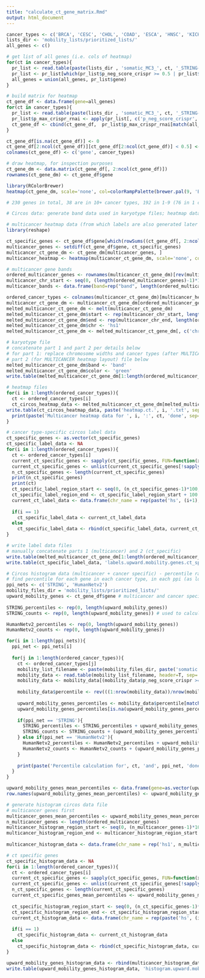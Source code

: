 ```yaml
---
title: "calculate_ct_gene_matrix.Rmd"
output: html_document
---
```


```r
cancer_types <- c('BRCA', 'CESC', 'CHOL', 'COAD', 'ESCA', 'HNSC', 'KICH', 'KIRC', 'KIRP', 'LIHC', 'LUAD', 'LUSC', 'PRAD', 'READ', 'STAD', 'THCA', 'UCEC')
lists_dir <- 'mobility_lists/prioritized_lists/'
all_genes <- c()

# get list of all genes (i.e. cols of heatmap)
for(ct in cancer_types){
  pr_list <- read.table(paste(lists_dir , 'somatic_MC3_', ct, '_STRING-HumanNetv2_lcc_', tolower(ct), '_prioritized_mobility_list.csv', sep=''), sep=',', header=T, stringsAsFactors=F)
  pr_list <- pr_list[which(pr_list$p_neg_score_crispr >= 0.5 | pr_list$p_neg_score_rnai >= 0.5), ]
  all_genes = union(all_genes, pr_list$gene)
}

# build matrix for heatmap
ct_gene_df <- data.frame(gene=all_genes)
for(ct in cancer_types){
  pr_list <- read.table(paste(lists_dir , 'somatic_MC3_', ct, '_STRING-HumanNetv2_lcc_', tolower(ct), '_prioritized_mobility_list.csv', sep=''), sep=',', header=T, stringsAsFactors=F)
  pr_list$p_max_crispr_rnai <- apply(pr_list[, c('p_neg_score_crispr', 'p_neg_score_rnai')], 1, max)
  ct_gene_df <- cbind(ct_gene_df,  pr_list$p_max_crispr_rnai[match(all_genes, pr_list$gene)])
}

ct_gene_df[is.na(ct_gene_df)] <- 0
ct_gene_df[2:ncol(ct_gene_df)][ct_gene_df[2:ncol(ct_gene_df)] < 0.5] <- 0 # genes with depmap scores < 0.5 some cancer type(s) but not other(s); set values to 0's in those where they do not.
colnames(ct_gene_df) <- c('gene', cancer_types)
```


```r
# draw heatmap, for inspection purposes
ct_gene_dm <- data.matrix(ct_gene_df[, 2:ncol(ct_gene_df)])
rownames(ct_gene_dm) <- ct_gene_df$gene

library(RColorBrewer)
heatmap(ct_gene_dm, scale='none', col=colorRampPalette(brewer.pal(9, 'Blues'))(256), cexRow=0.3) # build matrix for heatmap

# 230 genes in total, 38 are in 10+ cancer types, 192 in 1-9 (76 in 1 cancer type, 116 in 2-9)
```

```r
# Circos data: generate band data used in karyotype files; heatmap data used in, well, heatmaps

# multicancer heatmap data (from which labels are also generated later easily using awk)
library(reshape)

ct_specific_genes <- ct_gene_df$gene[which(rowSums((ct_gene_df[, 2:ncol(ct_gene_df)] > 0)) == 1)]
multicancer_genes <- setdiff(ct_gene_df$gene, ct_specific_genes)
multicancer_ct_gene_dm <- ct_gene_dm[multicancer_genes, ]
multicancer_heatmap <- heatmap(multicancer_ct_gene_dm, scale='none', col=colorRampPalette(brewer.pal(9, 'Blues'))(256), cexRow=0.3) # build matrix for heatmap

# multicancer gene bands
ordered_multicancer_genes <- rownames(multicancer_ct_gene_dm)[rev(multicancer_heatmap$rowInd)] # top to bttom
multicancer_chr_start <- seq(0, (length(ordered_multicancer_genes)-1)*100, 100); multicancer_chr_end <- multicancer_chr_start + 100
multicancer_bands <- data.frame(band=rep("band", length(ordered_multicancer_genes)), hs1=rep("hs1", length(ordered_multicancer_genes)), gene1=ordered_multicancer_genes, gene2=ordered_multicancer_genes, start=multicancer_chr_start, end=multicancer_chr_end, color=rep("green", length(ordered_multicancer_genes)))

ordered_cancer_types <- colnames(multicancer_ct_gene_dm)[multicancer_heatmap$colInd]
multicancer_ct_gene_dm <- multicancer_ct_gene_dm[ordered_multicancer_genes, ordered_cancer_types] # genes and cancer types in matrix will be in same order as in heatmap
melted_multicancer_ct_gene_dm <- melt(multicancer_ct_gene_dm)
melted_multicancer_ct_gene_dm$start <- rep(multicancer_chr_start, length(ordered_cancer_types))
melted_multicancer_ct_gene_dm$end <- rep(multicancer_chr_end, length(ordered_cancer_types))
melted_multicancer_ct_gene_dm$chr <- 'hs1'
melted_multicancer_ct_gene_dm <- melted_multicancer_ct_gene_dm[, c('chr', 'start', 'end', 'value', 'X1', 'X2')]

# karyotype file
# concatenate part 1 and part 2 per details below
# for part 1: replace chromosome widths and cancer types (after MULTICANCER) manually AS PER ORDER in ordered_cancer_types
# part 2 (for MULTICANCER heatmap layout) file below
melted_multicancer_ct_gene_dm$band <- 'band'
melted_multicancer_ct_gene_dm$color <- 'green'
write.table(melted_multicancer_ct_gene_dm[1:length(ordered_multicancer_genes), c('band', 'chr', 'X1', 'X1', 'start', 'end', 'color')], "karyotype_part2.txt", col.names=F, row.names=F, quote = F, sep=" ")

# heatmap files
for(i in 1:length(ordered_cancer_types)){
  ct <- ordered_cancer_types[i]
  ct_circos_heatmap_data <- melted_multicancer_ct_gene_dm[melted_multicancer_ct_gene_dm$X2 == ct, 1:4]
write.table(ct_circos_heatmap_data, paste('heatmap.ct.', i, '.txt', sep=''), col.names=F, row.names=F, quote=F, sep=' ')
  print(paste('Multicancer heatmap data for ', i, ':', ct, 'done', sep=' '))
}
```

```r
# cancer type-specific circos label data
ct_specific_genes <- as.vector(ct_specific_genes)
ct_specific_label_data <- NA
for(i in 1:length(ordered_cancer_types)){
  ct <- ordered_cancer_types[i]
  current_ct_specific_genes <- sapply(ct_specific_genes, FUN=function(x, ct_gene_dm, ct){if( rowSums(ct_gene_dm > 0)[x] == 1 & ct_gene_dm[x, ct] > 0) return(x)}, ct_gene_dm, ct)
  current_ct_specific_genes <- unlist(current_ct_specific_genes[!sapply(current_ct_specific_genes, is.null)])
  n_ct_specific_genes <- length(current_ct_specific_genes)
  print(n_ct_specific_genes)
  print(ct)
  ct_specific_label_region_start <- seq(0, (n_ct_specific_genes-1)*100, 100)
  ct_specific_label_region_end <- ct_specific_label_region_start + 100
  current_ct_label_data <- data.frame(chr_name = rep(paste('hs', (i+1), sep=''), n_ct_specific_genes), start=ct_specific_label_region_start, end=ct_specific_label_region_end, current_ct_specific_genes)
  
  if(i == 1)
    ct_specific_label_data <- current_ct_label_data
  else
    ct_specific_label_data <- rbind(ct_specific_label_data, current_ct_label_data)
}

# write label data files
# manually concatenate parts 1 (multicancer) and 2 (ct_specific)
write.table(melted_multicancer_ct_gene_dm[1:length(ordered_multicancer_genes), c('chr', 'start', 'end', 'X1')], 'labels.upward.mobility.genes.multicancer.txt', row.names=F, col.names=F, quote=F, sep=' ')
write.table(ct_specific_label_data, 'labels.upward.mobility.genes.ct_specific.txt', row.names=F, col.names=F, quote=F, sep=' ')
```

```r
# Circos histogram data (multicancer + cancer specific) - percentile ranks of genes
# find percentile for each gene in each cancer type, in each ppi (as long as it appears); average across cancer type(s) within each ppi, then average final lists across ppis
ppi_nets <- c('STRING', 'HumanNetv2')
mobility_files_dir = 'mobility_lists/prioritized_lists/'
upward_mobility_genes <- ct_gene_df$gene # multicancer and cancer specific upward mobility genes
  
STRING_percentiles <- rep(0, length(upward_mobility_genes))
STRING_counts <- rep(0, length(upward_mobility_genes)) # used to calculate average values

HumanNetv2_percentiles <- rep(0, length(upward_mobility_genes))
HumanNetv2_counts <- rep(0, length(upward_mobility_genes))

for(i in 1:length(ppi_nets)){
  ppi_net <- ppi_nets[i]
  
  for(j in 1:length(ordered_cancer_types)){
    ct <- ordered_cancer_types[j]
    mobility_list_filename <- paste(mobility_files_dir, paste('somatic', 'MC3', ct, ppi_net, 'lcc', tolower(ct), 'prioritized', 'mobility', 'list.csv', sep='_'), sep='')
    mobility_data <- read.table(mobility_list_filename, header=T, sep=',')
    mobility_data <- mobility_data[(mobility_data$p_neg_score_crispr >= 0.5 |  mobility_data$p_neg_score_rnai >= 0.5) & (mobility_data$gene %in% upward_mobility_genes), c('gene', 'final_rank')] # filter genes to keep intersecting ones between the two ppis with p_neg_score >= 0.5 for CRISPR or RNAi-based depmap scores
    
    mobility_data$percentile <- rev(((1:nrow(mobility_data))/nrow(mobility_data)) * 100)
    
    upward_mobility_genes_percentiles <- mobility_data$percentile[match(upward_mobility_genes, mobility_data$gene)]
    upward_mobility_genes_percentiles[is.na(upward_mobility_genes_percentiles)] <- 0
    
    if(ppi_net == 'STRING'){
      STRING_percentiles <- STRING_percentiles + upward_mobility_genes_percentiles
      STRING_counts <- STRING_counts + (upward_mobility_genes_percentiles > 0)
    } else if(ppi_net == 'HumanNetv2'){
      HumanNetv2_percentiles <- HumanNetv2_percentiles + upward_mobility_genes_percentiles
      HumanNetv2_counts <- HumanNetv2_counts + (upward_mobility_genes_percentiles > 0)
    }
    
    print(paste('Percentile calculation for', ct, 'and', ppi_net, 'done.', sep=' '))
  }
}

upward_mobility_genes_mean_percentiles <- data.frame(gene=as.vector(upward_mobility_genes), mean_percentile=(((STRING_percentiles / STRING_counts) + (HumanNetv2_percentiles / HumanNetv2_counts)) / 2)) # to be used as histogram scores
row.names(upward_mobility_genes_mean_percentiles) <- upward_mobility_genes_mean_percentiles$gene

# generate histogram circos data file
# multicancer genes first
multicancer_genes_mean_percentiles <- upward_mobility_genes_mean_percentiles[ordered_multicancer_genes, ]
n_multicancer_genes <- length(ordered_multicancer_genes)
multicancer_histogram_region_start <- seq(0, (n_multicancer_genes-1)*100, 100)
multicancer_histogram_region_end <- multicancer_histogram_region_start + 100
  
multicancer_histogram_data <- data.frame(chr_name = rep('hs1', n_multicancer_genes), start=multicancer_histogram_region_start, end=multicancer_histogram_region_end, mean_percentile=multicancer_genes_mean_percentiles$mean_percentile)

# ct specific genes
ct_specific_histogram_data <- NA
for(i in 1:length(ordered_cancer_types)){
  ct <- ordered_cancer_types[i]
  current_ct_specific_genes <- sapply(ct_specific_genes, FUN=function(x, ct_gene_dm, ct){if( rowSums(ct_gene_dm > 0)[x] == 1 & ct_gene_dm[x, ct] > 0) return(x)}, ct_gene_dm, ct)
  current_ct_specific_genes <- unlist(current_ct_specific_genes[!sapply(current_ct_specific_genes, is.null)])
  n_ct_specific_genes <- length(current_ct_specific_genes)
  current_ct_specific_genes_mean_percentiles <- upward_mobility_genes_mean_percentiles[current_ct_specific_genes, ]
  
  ct_specific_histogram_region_start <- seq(0, (n_ct_specific_genes-1)*100, 100)
  ct_specific_histogram_region_end <- ct_specific_histogram_region_start + 100
  current_ct_histogram_data <- data.frame(chr_name = rep(paste('hs', (i+1), sep=''), n_ct_specific_genes), start=ct_specific_histogram_region_start, end=ct_specific_histogram_region_end, mean_percentile=current_ct_specific_genes_mean_percentiles$mean_percentile)
  
  if(i == 1)
    ct_specific_histogram_data <- current_ct_histogram_data
  else
    ct_specific_histogram_data <- rbind(ct_specific_histogram_data, current_ct_histogram_data)
}

upward_mobility_genes_histogram_data <- rbind(multicancer_histogram_data, ct_specific_histogram_data) # combine both to generate final file for all upward mobility genes
write.table(upward_mobility_genes_histogram_data, 'histogram.upward.mobility.genes.txt', row.names=F, col.names=F, quote=F, sep=' ')
```
